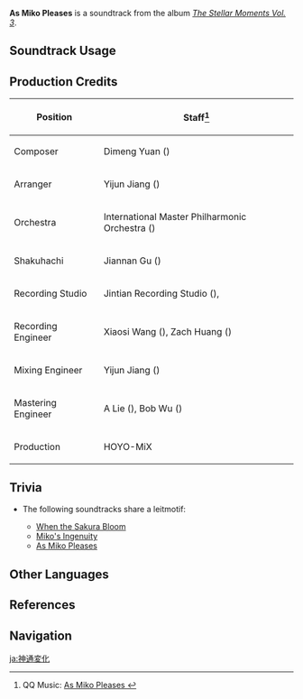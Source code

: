 {{Soundtrack Infobox
|image          = The Stellar Moments Vol. 3.png
|album          = The Stellar Moments Vol. 3
|disc           = 
|number         = 08
|featured       =
|featured2      =
|featured3      =
|featured_disc  =
|featured_disc2 =
|featured_disc3 =
|youtube_id     = iD761xDIu0w
|spotify_id     = 2WcamW79ZU9WGJAQ5lwX1o
|previous       = Chapter of a New Era
|next           = Nothing but Trickery
}}
'''As Miko Pleases''' is a soundtrack from the album ''[[The Stellar Moments Vol. 3]]''.

==Soundtrack Usage==
{{Soundtrack Usage
|mediaoriginal = Character Teaser;;Yae Miko
|quest    = 
|location = 
|domain   = 
}}

==Production Credits==
{| class="wikitable"
! Position
! Staff<ref>QQ Music: [https://y.qq.com/n/ryqq/songDetail/003U8oDi0V2sc1 As Miko Pleases {{zh|变化神通}}]</ref>
|-
! Composer
| Dimeng Yuan ({{zh|苑迪萌}})
|-
! Arranger
| Yijun Jiang ({{zh|姜以君}})
|-
! Orchestra
| International Master Philharmonic Orchestra ({{zh|国际首席爱乐乐团}})
|-
! Shakuhachi
| Jiannan Gu ({{zh|顾剑楠}})
|-
! Recording Studio
| Jintian Recording Studio ({{zh|金田录音棚}}), {{Not a Typo|52Hz Studio}}
|-
! Recording Engineer
| Xiaosi Wang ({{zh|王小四}}), Zach Huang ({{zh|黄巍}})
|-
! Mixing Engineer
| Yijun Jiang ({{zh|姜以君}})
|-
! Mastering Engineer
| A Lie ({{zh|阿烈}}), Bob Wu ({{zh|吴身宝}})
|-
! Production
| HOYO-MiX
|}

==Trivia==
* <section begin="YaeLeitmotif" />The following soundtracks share a leitmotif:
** [[When the Sakura Bloom (Soundtrack)|When the Sakura Bloom]]
** [[Miko's Ingenuity]]
** [[As Miko Pleases]]<section end="YaeLeitmotif" />

==Other Languages==
{{Other Languages
|en       = As Miko Pleases
|zhs      = 变化神通
|zhs_rm   = Biànhuà Shéntōng
|zht      = 變化神通
|zht_rm   = Biànhuà Shéntōng
|zh_tl    = Shape-Shifting Powers
|ja       = 神通変化
|ja_rm    = Jindzuu Henka
|ja_tl    = Supernaturally-Empowered Change
}}

==References==
{{Reflist}}

==Navigation==
{{Soundtrack Navbox|The Stellar Moments}}

[[ja:神通変化]]